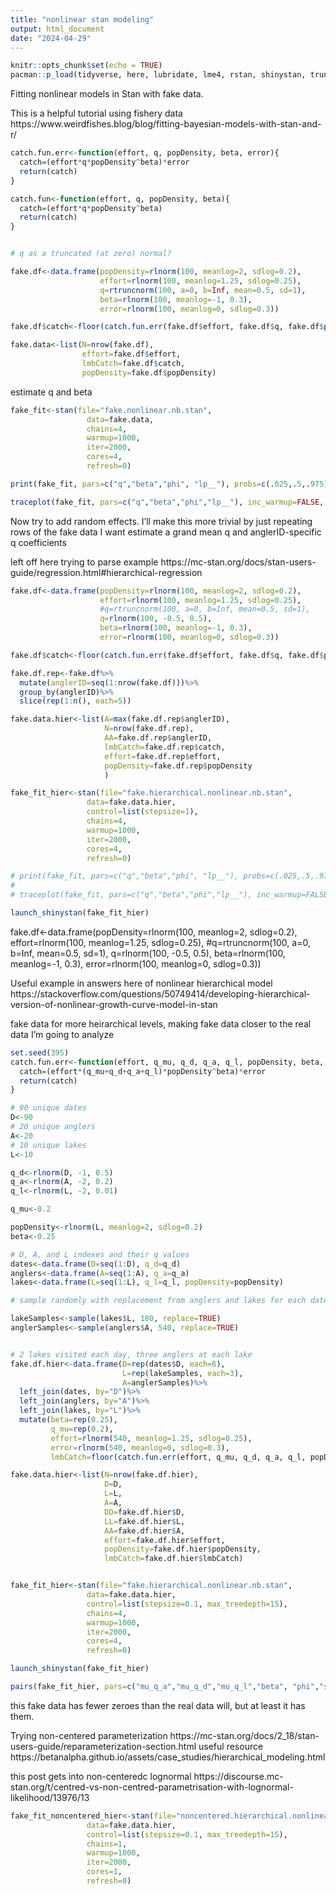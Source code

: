 ```yaml
---
title: "nonlinear stan modeling"
output: html_document
date: "2024-04-29"
---
```


```r
knitr::opts_chunk$set(echo = TRUE)
pacman::p_load(tidyverse, here, lubridate, lme4, rstan, shinystan, truncnorm)
```

Fitting nonlinear models in Stan with fake data. 

This is a helpful tutorial using fishery data https://www.weirdfishes.blog/blog/fitting-bayesian-models-with-stan-and-r/ 


```r
catch.fun.err<-function(effort, q, popDensity, beta, error){
  catch=(effort*q*popDensity^beta)*error
  return(catch)
}

catch.fun<-function(effort, q, popDensity, beta){
  catch=(effort*q*popDensity^beta)
  return(catch)
}


# q as a truncated (at zero) normal? 

fake.df<-data.frame(popDensity=rlnorm(100, meanlog=2, sdlog=0.2),
                    effort=rlnorm(100, meanlog=1.25, sdlog=0.25),
                    q=rtruncnorm(100, a=0, b=Inf, mean=0.5, sd=1),
                    beta=rlnorm(100, meanlog=-1, 0.3),
                    error=rlnorm(100, meanlog=0, sdlog=0.3))

fake.df$catch<-floor(catch.fun.err(fake.df$effort, fake.df$q, fake.df$popDensity, fake.df$beta, fake.df$error))

fake.data<-list(N=nrow(fake.df),
                effort=fake.df$effort,
                lmbCatch=fake.df$catch,
                popDensity=fake.df$popDensity)
```
estimate q and beta
```r
fake_fit<-stan(file="fake.nonlinear.nb.stan",
                 data=fake.data,
                 chains=4,
                 warmup=1000,
                 iter=2000,
                 cores=4,
                 refresh=0)

print(fake_fit, pars=c("q","beta","phi", "lp__"), probs=c(.025,.5,.975))

traceplot(fake_fit, pars=c("q","beta","phi","lp__"), inc_warmup=FALSE, nrow=2)

```

Now try to add random effects. I'll make this more trivial by just repeating rows of the fake data
I want estimate a grand mean q and anglerID-specific q coefficients

left off here trying to parse example https://mc-stan.org/docs/stan-users-guide/regression.html#hierarchical-regression 
```r

fake.df<-data.frame(popDensity=rlnorm(100, meanlog=2, sdlog=0.2),
                    effort=rlnorm(100, meanlog=1.25, sdlog=0.25),
                    #q=rtruncnorm(100, a=0, b=Inf, mean=0.5, sd=1),
                    q=rlnorm(100, -0.5, 0.5),
                    beta=rlnorm(100, meanlog=-1, 0.3),
                    error=rlnorm(100, meanlog=0, sdlog=0.3))

fake.df$catch<-floor(catch.fun.err(fake.df$effort, fake.df$q, fake.df$popDensity, fake.df$beta, fake.df$error))

fake.df.rep<-fake.df%>%
  mutate(anglerID=seq(1:nrow(fake.df)))%>%
  group_by(anglerID)%>%
  slice(rep(1:n(), each=5))

fake.data.hier<-list(A=max(fake.df.rep$anglerID),
                     N=nrow(fake.df.rep),
                     AA=fake.df.rep$anglerID,
                     lmbCatch=fake.df.rep$catch,
                     effort=fake.df.rep$effort,
                     popDensity=fake.df.rep$popDensity
                     )

fake_fit_hier<-stan(file="fake.hierarchical.nonlinear.nb.stan",
                 data=fake.data.hier,
                 control=list(stepsize=1),
                 chains=4,
                 warmup=1000,
                 iter=2000,
                 cores=4,
                 refresh=0)

# print(fake_fit, pars=c("q","beta","phi", "lp__"), probs=c(.025,.5,.975))
# 
# traceplot(fake_fit, pars=c("q","beta","phi","lp__"), inc_warmup=FALSE, nrow=2)

launch_shinystan(fake_fit_hier)

```

fake.df<-data.frame(popDensity=rlnorm(100, meanlog=2, sdlog=0.2),
                    effort=rlnorm(100, meanlog=1.25, sdlog=0.25),
                    #q=rtruncnorm(100, a=0, b=Inf, mean=0.5, sd=1),
                    q=rlnorm(100, -0.5, 0.5),
                    beta=rlnorm(100, meanlog=-1, 0.3),
                    error=rlnorm(100, meanlog=0, sdlog=0.3))


Useful example in answers here of nonlinear hierarchical model https://stackoverflow.com/questions/50749414/developing-hierarchical-version-of-nonlinear-growth-curve-model-in-stan 

fake data for more heirarchical levels, making fake data closer to the real data I'm going to analyze

```r
set.seed(395)
catch.fun.err<-function(effort, q_mu, q_d, q_a, q_l, popDensity, beta, error){
  catch=(effort*(q_mu+q_d+q_a+q_l)*popDensity^beta)*error
  return(catch)
}

# 90 unique dates
D<-90
# 20 unique anglers
A<-20
# 10 unique lakes
L<-10

q_d<-rlnorm(D, -1, 0.5)
q_a<-rlnorm(A, -2, 0.2)
q_l<-rlnorm(L, -2, 0.01)

q_mu<-0.2

popDensity<-rlnorm(L, meanlog=2, sdlog=0.2)
beta<-0.25

# D, A, and L indexes and their q values
dates<-data.frame(D=seq(1:D), q_d=q_d)
anglers<-data.frame(A=seq(1:A), q_a=q_a)
lakes<-data.frame(L=seq(1:L), q_l=q_l, popDensity=popDensity)

# sample randomly with replacement from anglers and lakes for each date. then left_join approprate q values by A, D, and L selection

lakeSamples<-sample(lakes$L, 180, replace=TRUE)
anglerSamples<-sample(anglers$A, 540, replace=TRUE)


# 2 lakes visited each day, three anglers at each lake
fake.df.hier<-data.frame(D=rep(dates$D, each=6),
                         L=rep(lakeSamples, each=3),
                         A=anglerSamples)%>%
  left_join(dates, by="D")%>%
  left_join(anglers, by="A")%>%
  left_join(lakes, by="L")%>%
  mutate(beta=rep(0.25),
         q_mu=rep(0.2),
         effort=rlnorm(540, meanlog=1.25, sdlog=0.25),
         error=rlnorm(540, meanlog=0, sdlog=0.3),
         lmbCatch=floor(catch.fun.err(effort, q_mu, q_d, q_a, q_l, popDensity, beta, error)))

fake.data.hier<-list(N=nrow(fake.df.hier),
                     D=D,
                     L=L,
                     A=A,
                     DD=fake.df.hier$D,
                     LL=fake.df.hier$L,
                     AA=fake.df.hier$A,
                     effort=fake.df.hier$effort,
                     popDensity=fake.df.hier$popDensity,
                     lmbCatch=fake.df.hier$lmbCatch)


fake_fit_hier<-stan(file="fake.hierarchical.nonlinear.nb.stan",
                 data=fake.data.hier,
                 control=list(stepsize=0.1, max_treedepth=15),
                 chains=4,
                 warmup=1000,
                 iter=2000,
                 cores=4,
                 refresh=0)

launch_shinystan(fake_fit_hier)

pairs(fake_fit_hier, pars=c("mu_q_a","mu_q_d","mu_q_l","beta", "phi","sigma_q_a","sigma_q_d", "sigma_q_l"))
```

this fake data has fewer zeroes than the real data will, but at least it has them.

Trying non-centered parameterization https://mc-stan.org/docs/2_18/stan-users-guide/reparameterization-section.html
useful resource https://betanalpha.github.io/assets/case_studies/hierarchical_modeling.html 

this post gets into non-centeredc lognormal https://discourse.mc-stan.org/t/centred-vs-non-centred-parametrisation-with-lognormal-likelihood/13976/13 

```r
fake_fit_noncentered_hier<-stan(file="noncentered.hierarchical.nonlinear.nb.stan",
                 data=fake.data.hier,
                 control=list(stepsize=0.1, max_treedepth=15),
                 chains=1,
                 warmup=1000,
                 iter=2000,
                 cores=1,
                 refresh=0)

```

